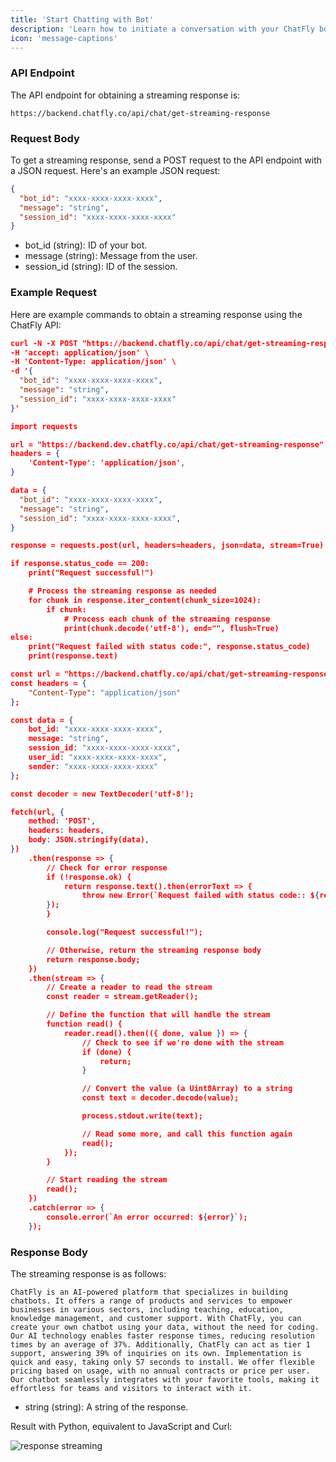 ```yaml
---
title: 'Start Chatting with Bot'
description: 'Learn how to initiate a conversation with your ChatFly bot using streaming responses from the ChatFly API.'
icon: 'message-captions'
---
```


### API Endpoint

The API endpoint for obtaining a streaming response is:

```text
https://backend.chatfly.co/api/chat/get-streaming-response
```

### Request Body

To get a streaming response, send a POST request to the API endpoint with a JSON request. Here's an example JSON request:

```json
{
  "bot_id": "xxxx-xxxx-xxxx-xxxx",
  "message": "string",
  "session_id": "xxxx-xxxx-xxxx-xxxx"
}
```

- bot_id (string): ID of your bot.
- message (string): Message from the user.
- session_id (string): ID of the session.

### Example Request

Here are example commands to obtain a streaming response using the ChatFly API:

<CodeGroup>

```json curl
curl -N -X POST "https://backend.chatfly.co/api/chat/get-streaming-response" \
-H 'accept: application/json' \
-H 'Content-Type: application/json' \
-d '{
  "bot_id": "xxxx-xxxx-xxxx-xxxx",
  "message": "string",
  "session_id": "xxxx-xxxx-xxxx-xxxx"
}'
```

```json python
import requests

url = "https://backend.dev.chatfly.co/api/chat/get-streaming-response"
headers = {
    'Content-Type': 'application/json',
}

data = {
  "bot_id": "xxxx-xxxx-xxxx-xxxx",
  "message": "string",
  "session_id": "xxxx-xxxx-xxxx-xxxx",
}

response = requests.post(url, headers=headers, json=data, stream=True)

if response.status_code == 200:
    print("Request successful!")

    # Process the streaming response as needed
    for chunk in response.iter_content(chunk_size=1024):
        if chunk:
            # Process each chunk of the streaming response
            print(chunk.decode('utf-8'), end="", flush=True)
else:
    print("Request failed with status code:", response.status_code)
    print(response.text)

```

```json fetch/javascript
const url = "https://backend.chatfly.co/api/chat/get-streaming-response";
const headers = {
    "Content-Type": "application/json"
};

const data = {
    bot_id: "xxxx-xxxx-xxxx-xxxx",
    message: "string",
    session_id: "xxxx-xxxx-xxxx-xxxx",
    user_id: "xxxx-xxxx-xxxx-xxxx",
    sender: "xxxx-xxxx-xxxx-xxxx"
};

const decoder = new TextDecoder('utf-8');

fetch(url, {
    method: 'POST',
    headers: headers,
    body: JSON.stringify(data),
})
    .then(response => {
        // Check for error response
        if (!response.ok) {
            return response.text().then(errorText => {
                throw new Error(`Request failed with status code:: ${response.status} - ${errorText}`);
        });
        }

        console.log("Request successful!");

        // Otherwise, return the streaming response body
        return response.body;
    })
    .then(stream => {
        // Create a reader to read the stream
        const reader = stream.getReader();

        // Define the function that will handle the stream
        function read() {
            reader.read().then(({ done, value }) => {
                // Check to see if we're done with the stream
                if (done) {
                    return;
                }

                // Convert the value (a Uint8Array) to a string
                const text = decoder.decode(value);

                process.stdout.write(text);

                // Read some more, and call this function again
                read();
            });
        }

        // Start reading the stream
        read();
    })
    .catch(error => {
        console.error(`An error occurred: ${error}`);
    });
```

</CodeGroup>


### Response Body

The streaming response is as follows:

```text
ChatFly is an AI-powered platform that specializes in building chatbots. It offers a range of products and services to empower businesses in various sectors, including teaching, education, knowledge management, and customer support. With ChatFly, you can create your own chatbot using your data, without the need for coding. Our AI technology enables faster response times, reducing resolution times by an average of 37%. Additionally, ChatFly can act as tier 1 support, answering 39% of inquiries on its own. Implementation is quick and easy, taking only 57 seconds to install. We offer flexible pricing based on usage, with no annual contracts or price per user. Our chatbot seamlessly integrates with your favorite tools, making it effortless for teams and visitors to interact with it.
```

- string (string): A string of the response.

Result with Python, equivalent to JavaScript and Curl:


<img src="/images/streaming-response.gif" alt="response streaming" />
